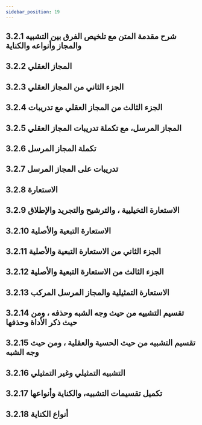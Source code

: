 ```yaml
---
sidebar_position: 19
---
```


## 3.2.1 شرح مقدمة المتن مع تلخيص الفرق بين التشبيه والمجاز وأنواعه والكناية
<YouTube videoId='9N33ntD-VdM' opts={opts} />

## 3.2.2 المجاز العقلي
<YouTube videoId='f-pNGlNrQLw' opts={opts} />

## 3.2.3 الجزء الثاني من المجاز العقلي
<YouTube videoId='eINPq24gL3E' opts={opts} />

## 3.2.4 الجزء الثالث من المجاز العقلي مع تدريبات
<YouTube videoId='ifk2c4O0K_8' opts={opts} />

## 3.2.5 المجاز المرسل، مع تكملة تدريبات المجاز العقلي
<YouTube videoId='q3BzTlhKzI8' opts={opts} />

## 3.2.6 تكملة المجاز المرسل
<YouTube videoId='ErMZm8rpq7g' opts={opts} />

## 3.2.7  تدريبات على المجاز المرسل
<YouTube videoId='gyNT-Q6CedU' opts={opts} />

## 3.2.8 الاستعارة
<YouTube videoId='uecZ9S0rVZQ' opts={opts} />

## 3.2.9 الاستعارة التخيليية ، والترشيح والتجريد والإطلاق
<YouTube videoId='ki6fMWq0N6o' opts={opts} />

## 3.2.10 الاستعارة التبعية والأصلية
<YouTube videoId='_I0vvpYOQRo' opts={opts} />

## 3.2.11 الجزء الثاني من الاستعارة التبعية والأصلية
<YouTube videoId='_xnyaWPQCDw' opts={opts} />

## 3.2.12 الجزء الثالث من الاستعارة التبعية والأصلية
<YouTube videoId='EV0SNv_fk7w' opts={opts} />

## 3.2.13 الاستعارة التمثيلية والمجاز المرسل المركب
<YouTube videoId='2pS11hld8Vg' opts={opts} />

## 3.2.14 تقسيم التشبيه من حيث وجه الشبه وحذفه ، ومن حيث ذكر الأداة وحذفها
<YouTube videoId='lSWBJrD4tXY' opts={opts} />

## 3.2.15 تقسيم التشبيه من حيث الحسية والعقلية ، ومن حيث وجه الشبه
<YouTube videoId='rJ8jV_BAj6w' opts={opts} />

## 3.2.16 التشبيه التمثيلي وغير التمثيلي
<YouTube videoId='6A87qDCv230' opts={opts} />

## 3.2.17 تكميل تقسيمات التشبيه، والكناية وأنواعها
<YouTube videoId='o_6ObUayuOo' opts={opts} />

## 3.2.18 أنواع الكناية
<YouTube videoId='K4RDYchpZ1Y' opts={opts} />
